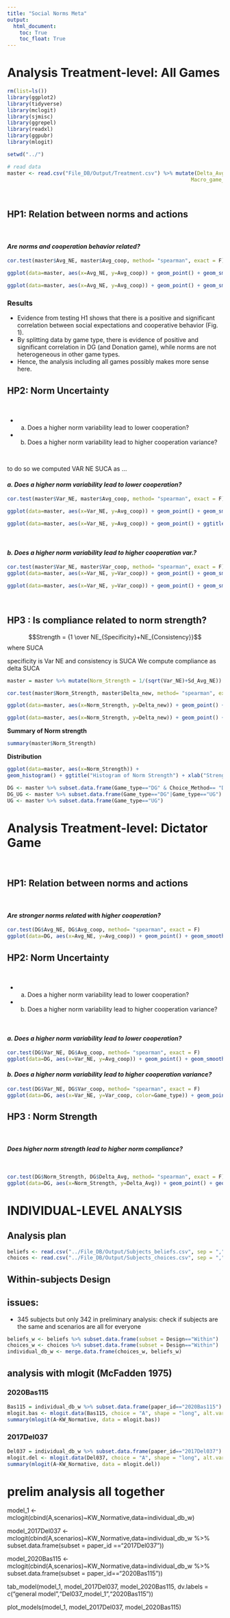 ```yaml
---
title: "Social Norms Meta"
output: 
  html_document:
    toc: True
    toc_float: True
---
```


# Analysis Treatment-level: All Games

```r
rm(list=ls())
library(ggplot2)
library(tidyverse)
library(mclogit)
library(sjmisc)
library(ggrepel)
library(readxl)
library(ggpubr)
library(mlogit)

setwd("../")

# read data 
master <- read.csv("File_DB/Output/Treatment.csv") %>% mutate(Delta_Avg = Avg_NE - Avg_coop,
                                                            Macro_game_type = ifelse(Game_type %in% c("DG","Donation Game"), "DG and Donation Game", Game_type)) %>% subset.data.frame(subset = PaperID !="2017Del037")

```

<br>

## HP1: Relation between norms and actions

<br>

<h4><i>Are norms and cooperation behavior related?</i></h4>

```r

cor.test(master$Avg_NE, master$Avg_coop, method= "spearman", exact = F)

ggplot(data=master, aes(x=Avg_NE, y=Avg_coop)) + geom_point() + geom_smooth(method = "lm") + ggtitle("Fig. 1: H1 : Correlation Between Average Cooperation and Norm (NE)") + stat_cor(method = "spearman")

ggplot(data=master, aes(x=Avg_NE, y=Avg_coop)) + geom_point() + geom_smooth(method = "lm") + ggtitle("Fig. 2: H1 : Correlation Between Average Cooperation and Norm (NE)") + facet_wrap(~Macro_game_type, ncol=3) + stat_cor(method = "spearman")

```

### Results
- Evidence from testing H1 shows that there is a positive and significant correlation between social expectations and cooperative behavior (Fig. 1).
- By splitting data by game type, there is evidence of positive and significant correlation in DG (and Donation game), while norms are not heterogeneous in other game types. 
- Hence, the analysis including all games possibly makes more sense here.

## HP2: Norm Uncertainty

<br>

- a. Does a higher norm variability lead to lower cooperation?
- b. Does a higher norm variability lead to higher cooperation variance?

<br>

to do so we computed VAR NE SUCA as ...

<h4><i>a. Does a higher norm variability lead to lower cooperation?</i></h4>

```r

cor.test(master$Var_NE, master$Avg_coop, method= "spearman", exact = F)

ggplot(data=master, aes(x=Var_NE, y=Avg_coop)) + geom_point() + geom_smooth(method="lm") + ggtitle("Fig. 3 H2a : Correlation Between Average Cooperation and Norm Variance (NE)") + stat_cor(method = "spearman") 

ggplot(data=master, aes(x=Var_NE, y=Avg_coop)) + geom_point() + ggtitle("Fig. 4 H2a : Correlation Between Average Cooperation and Norm Variance (NE)") + facet_wrap(~Macro_game_type, ncol=3) + stat_cor(method = "spearman") + geom_smooth(method="lm")

```
<br>

<h4><i>b. Does a higher norm variability lead to higher cooperation var.?</i></h4>

```r

cor.test(master$Var_NE, master$Var_coop, method= "spearman", exact = F)
ggplot(data=master, aes(x=Var_NE, y=Var_coop)) + geom_point() + geom_smooth(method = "lm") + ggtitle("Fig. 5 H2b : Correlation Between Variance Cooperation and Norm (NE)")

ggplot(data=master, aes(x=Var_NE, y=Var_coop)) + geom_point() + geom_smooth(method = "lm") + ggtitle("Fig. 6 H2b : Correlation Between Variance Cooperation and Norm (NE)") + facet_wrap(~Macro_game_type) + stat_cor(method = "spearman")

```

<br>

## HP3 : Is compliance related to norm strength?

$$Strength = {1 \over NE_{Specificity}+NE_{Consistency}}$$
where SUCA

specificity is Var NE and consistency is SUCA
We compute compliance as delta SUCA


```r

master = master %>% mutate(Norm_Strength = 1/(sqrt(Var_NE)+Sd_Avg_NE)) %>% mutate(Delta_new = (Avg_NE-Avg_coop))

cor.test(master$Norm_Strength, master$Delta_new, method= "spearman", exact = F)

ggplot(data=master, aes(x=Norm_Strength, y=Delta_new)) + geom_point() + geom_smooth(method = "lm") + stat_cor(method = "spearman")

ggplot(data=master, aes(x=Norm_Strength, y=Delta_new)) + geom_point() + geom_smooth(method = "lm")+ facet_wrap(~Macro_game_type, ncol=3) + stat_cor(method = "spearman")# + geom_text(aes(label=PaperID))

```

<b>Summary of Norm strength</b>

```r
summary(master$Norm_Strength)
```

<b>Distribution</b>

```r
ggplot(data=master, aes(x=Norm_Strength)) +
geom_histogram() + ggtitle("Histogram of Norm Strength") + xlab("Strength Norm") + facet_wrap(~Macro_game_type)

```

```r
DG <- master %>% subset.data.frame(Game_type=="DG" & Choice_Method== "Direct")
DG_UG <- master %>% subset.data.frame(Game_type=="DG"|Game_type=="UG")
UG <- master %>% subset.data.frame(Game_type=="UG")
```

# Analysis Treatment-level: Dictator Game

<br>

## HP1: Relation between norms and actions

<br>

<h4><i>Are stronger norms related with higher cooperation?</i></h4>

```r
cor.test(DG$Avg_NE, DG$Avg_coop, method= "spearman", exact = F)
ggplot(data=DG, aes(x=Avg_NE, y=Avg_coop)) + geom_point() + geom_smooth(method = "lm") + ggtitle("H1 : Correlation Between Average Cooperation and Norm (NE)\nDG Only")
```

## HP2: Norm Uncertainty

<br>

- a. Does a higher norm variability lead to lower cooperation?
- b. Does a higher norm variability lead to higher cooperation variance?

<br>

<h4><i>a. Does a higher norm variability lead to lower cooperation?</i></h4>
```r
cor.test(DG$Var_NE, DG$Avg_coop, method= "spearman", exact = F)
ggplot(data=DG, aes(x=Var_NE, y=Avg_coop)) + geom_point() + geom_smooth() + ggtitle("H2a : Correlation Between Average Cooperation and Norm Variance (NE)\nDG Only")
```

<h4><i>b. Does a higher norm variability lead to higher cooperation variance?</i></h4>
```r
cor.test(DG$Var_NE, DG$Var_coop, method= "spearman", exact = F)
ggplot(data=DG, aes(x=Var_NE, y=Var_coop, color=Game_type)) + geom_point() + geom_smooth() + ggtitle("H2b : Correlation Between Variance Cooperation and Norm (NE)\nDG Only")
```

## HP3 : Norm Strength

<br>

<h4><i>Does higher norm strength lead to higher norm compliance?</i></h4>

<br>

```r
cor.test(DG$Norm_Strength, DG$Delta_Avg, method= "spearman", exact = F)
ggplot(data=DG, aes(x=Norm_Strength, y=Delta_Avg)) + geom_point() + geom_smooth(method = "lm")
```

# INDIVIDUAL-LEVEL ANALYSIS

## Analysis plan


```r
beliefs <- read.csv("../File_DB/Output/Subjects_beliefs.csv", sep = ",")
choices <- read.csv("../File_DB/Output/Subjects_choices.csv", sep = ",")
```

## Within-subjects Design

## issues: 
- 345 subjects but only 342 in preliminary analysis: check if subjects are the same and scenarios are all for everyone

```r
beliefs_w <- beliefs %>% subset.data.frame(subset = Design=="Within")
choices_w <- choices %>% subset.data.frame(subset = Design=="Within")
individual_db_w <- merge.data.frame(choices_w, beliefs_w)
```
## analysis with mlogit (McFadden 1975)
### 2020Bas115
```r
Bas115 = individual_db_w %>% subset.data.frame(paper_id=="2020Bas115")
mlogit.bas <- mlogit.data(Bas115, choice = "A", shape = "long", alt.var = "scenarios", id.var = "subjects_id", )
summary(mlogit(A~KW_Normative, data = mlogit.bas))
```

### 2017Del037
```r
Del037 = individual_db_w %>% subset.data.frame(paper_id=="2017Del037")
mlogit.del <- mlogit.data(Del037, choice = "A", shape = "long", alt.var = "scenarios", id.var = "subjects_id", )
summary(mlogit(A~KW_Normative, data = mlogit.del))
```

# prelim analysis all together
model_1 <- mclogit(cbind(A,scenarios)~KW_Normative,data=individual_db_w)

model_2017Del037 <- mclogit(cbind(A,scenarios)~KW_Normative,data=individual_db_w %>% 
                            subset.data.frame(subset = paper_id =="2017Del037"))

model_2020Bas115 <- mclogit(cbind(A,scenarios)~KW_Normative,data=individual_db_w %>% 
                            subset.data.frame(subset = paper_id=="2020Bas115"))

tab_model(model_1, model_2017Del037, 
        model_2020Bas115, 
        dv.labels = c("general model","Del037_model_1","2020Bas115"))

plot_models(model_1, model_2017Del037, 
          model_2020Bas115)
